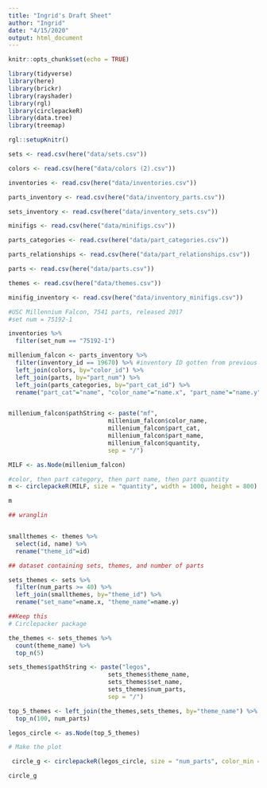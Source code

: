 ```yaml
---
title: "Ingrid's Draft Sheet"
author: "Ingrid"
date: "4/15/2020"
output: html_document
---
```


```r
knitr::opts_chunk$set(echo = TRUE)
```


```r
library(tidyverse)
library(here)
library(brickr)
library(rayshader)
library(rgl)
library(circlepackeR)
library(data.tree)
library(treemap)

rgl::setupKnitr()
```



```r
sets <- read.csv(here("data/sets.csv"))

colors <- read.csv(here("data/colors (2).csv"))

inventories <- read.csv(here("data/inventories.csv"))

parts_inventory <- read.csv(here("data/inventory_parts.csv"))

sets_inventory <- read.csv(here("data/inventory_sets.csv"))

minifigs <- read.csv(here("data/minifigs.csv"))

parts_categories <- read.csv(here("data/part_categories.csv"))

parts_relationships <- read.csv(here("data/part_relationships.csv"))

parts <- read.csv(here("data/parts.csv"))

themes <- read.csv(here("data/themes.csv"))

minifig_inventory <- read.csv(here("data/inventory_minifigs.csv"))
```


```r
#USC Millennium Falcon, 7541 parts, released 2017
#set num = 75192-1

inventories %>%
  filter(set_num == "75192-1")

millenium_falcon <- parts_inventory %>%
  filter(inventory_id == 19670) %>% #inventory ID gotten from previous step
  left_join(colors, by="color_id") %>%
  left_join(parts, by="part_num") %>%
  left_join(parts_categories, by="part_cat_id") %>%
  rename("part_cat"="name", "color_name"="name.x", "part_name"="name.y")


millenium_falcon$pathString <- paste("mf", 
                            millenium_falcon$color_name, 
                            millenium_falcon$part_cat,
                            millenium_falcon$part_name,
                            millenium_falcon$quantity,
                            sep = "/")

MILF <- as.Node(millenium_falcon)

#color, then part category, then part name, then part quantity
m <- circlepackeR(MILF, size = "quantity", width = 1000, height = 800)

m
```

```r
## wranglin 


smallthemes <- themes %>%
  select(id, name) %>%
  rename("theme_id"=id)

## dataset containing sets, themes, and number of parts 

sets_themes <- sets %>%
  filter(num_parts >= 40) %>%
  left_join(smallthemes, by="theme_id") %>%
  rename("set_name"=name.x, "theme_name"=name.y)


```

```r
##Keep this
# Circlepacker package

the_themes <- sets_themes %>%
  count(theme_name) %>%
  top_n(5)

sets_themes$pathString <- paste("legos", 
                            sets_themes$theme_name, 
                            sets_themes$set_name, 
                            sets_themes$num_parts,
                            sep = "/")

top_5_themes <- left_join(the_themes,sets_themes, by="theme_name") %>% 
  top_n(100, num_parts)

legos_circle <- as.Node(top_5_themes)

# Make the plot

 circle_g <- circlepackeR(legos_circle, size = "num_parts", color_min = "hsl(56,80%,80%)", color_max = "hsl(341,30%,40%)", width = 1000, height = 800)

circle_g
```
